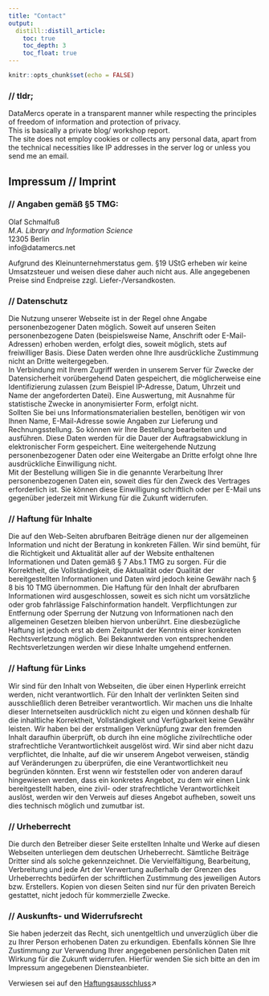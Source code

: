 ```yaml
---
title: "Contact"
output:
  distill::distill_article:
    toc: true
    toc_depth: 3
    toc_float: true
---
```


```r
knitr::opts_chunk$set(echo = FALSE)
```

### // tldr;

DataMercs operate in a transparent manner while respecting the principles of freedom of information and protection of privacy.  
This is basically a private blog/ workshop report.  
The site does not employ cookies or collects any personal data, apart from the technical necessities like IP addresses in the server log or unless you send me an email.  

## Impressum // Imprint

### // Angaben gemäß §5 TMG:
Olaf Schmalfuß  
*M.A. Library and Information Science*  
12305 Berlin  
info@datamercs.net  
  
Aufgrund des Kleinunternehmerstatus gem. §19 UStG erheben wir keine Umsatzsteuer und weisen diese daher auch nicht aus.
Alle angegebenen Preise sind Endpreise zzgl. Liefer-/Versandkosten.  
  
### // Datenschutz
Die Nutzung unserer Webseite ist in der Regel ohne Angabe personenbezogener Daten möglich. Soweit auf unseren Seiten personenbezogene Daten (beispielsweise Name, Anschrift oder E-Mail-Adressen) erhoben werden, erfolgt dies, soweit möglich, stets auf freiwilliger Basis. Diese Daten werden ohne Ihre ausdrückliche Zustimmung nicht an Dritte weitergegeben.  
In Verbindung mit Ihrem Zugriff werden in unserem Server für Zwecke der Datensicherheit vorübergehend Daten gespeichert, die möglicherweise eine Identifizierung zulassen (zum Beispiel IP-Adresse, Datum, Uhrzeit und Name der angeforderten Datei). Eine Auswertung, mit Ausnahme für statistische Zwecke in anonymisierter Form, erfolgt nicht.  
Sollten Sie bei uns Informationsmaterialien bestellen, benötigen wir von Ihnen Name, E-Mail-Adresse sowie Angaben zur Lieferung und Rechnungsstellung. So können wir Ihre Bestellung bearbeiten und ausführen. Diese Daten werden für die Dauer der Auftragsabwicklung in elektronischer Form gespeichert. Eine weitergehende Nutzung personenbezogener Daten oder eine Weitergabe an Dritte erfolgt ohne Ihre ausdrückliche Einwilligung nicht.  
Mit der Bestellung willigen Sie in die genannte Verarbeitung Ihrer personenbezogenen Daten ein, soweit dies für den Zweck des Vertrages erforderlich ist. Sie können diese Einwilligung schriftlich oder per E-Mail uns gegenüber jederzeit mit Wirkung für die Zukunft widerrufen. 
  
### // Haftung für Inhalte
Die auf den Web-Seiten abrufbaren Beiträge dienen nur der allgemeinen Information und nicht der Beratung in konkreten Fällen. Wir sind bemüht, für die Richtigkeit und Aktualität aller auf der Website enthaltenen Informationen und Daten gemäß § 7 Abs.1 TMG zu sorgen. Für die Korrektheit, die Vollständigkeit, die Aktualität oder Qualität der bereitgestellten Informationen und Daten wird jedoch keine Gewähr nach § 8 bis 10 TMG übernommen. Die Haftung für den Inhalt der abrufbaren Informationen wird ausgeschlossen, soweit es sich nicht um vorsätzliche oder grob fahrlässige Falschinformation handelt. Verpflichtungen zur Entfernung oder Sperrung der Nutzung von Informationen nach den allgemeinen Gesetzen bleiben hiervon unberührt. Eine diesbezügliche Haftung ist jedoch erst ab dem Zeitpunkt der Kenntnis einer konkreten Rechtsverletzung möglich. Bei Bekanntwerden von entsprechenden Rechtsverletzungen werden wir diese Inhalte umgehend entfernen.
  
### // Haftung für Links
Wir sind für den Inhalt von Webseiten, die über einen Hyperlink erreicht werden, nicht verantwortlich. Für den Inhalt der verlinkten Seiten sind ausschließlich deren Betreiber verantwortlich. Wir machen uns die Inhalte dieser Internetseiten ausdrücklich nicht zu eigen und können deshalb für die inhaltliche Korrektheit, Vollständigkeit und Verfügbarkeit keine Gewähr leisten. Wir haben bei der erstmaligen Verknüpfung zwar den fremden Inhalt daraufhin überprüft, ob durch ihn eine mögliche zivilrechtliche oder strafrechtliche Verantwortlichkeit ausgelöst wird. Wir sind aber nicht dazu verpflichtet, die Inhalte, auf die wir unserem Angebot verweisen, ständig auf Veränderungen zu überprüfen, die eine Verantwortlichkeit neu begründen könnten. Erst wenn wir feststellen oder von anderen darauf hingewiesen werden, dass ein konkretes Angebot, zu dem wir einen Link bereitgestellt haben, eine zivil- oder strafrechtliche Verantwortlichkeit auslöst, werden wir den Verweis auf dieses Angebot aufheben, soweit uns dies technisch möglich und zumutbar ist. 

### // Urheberrecht
Die durch den Betreiber dieser Seite erstellten Inhalte und Werke auf diesen Webseiten unterliegen dem deutschen Urheberrecht. Sämtliche Beiträge Dritter sind als solche gekennzeichnet. Die Vervielfältigung, Bearbeitung, Verbreitung und jede Art der Verwertung außerhalb der Grenzen des Urheberrechts bedürfen der schriftlichen Zustimmung des jeweiligen Autors bzw. Erstellers. Kopien von diesen Seiten sind nur für den privaten Bereich gestattet, nicht jedoch für kommerzielle Zwecke. 
  
### // Auskunfts- und Widerrufsrecht
Sie haben jederzeit das Recht, sich unentgeltlich und unverzüglich über die zu Ihrer Person erhobenen Daten zu erkundigen. Ebenfalls können Sie Ihre Zustimmung zur Verwendung Ihrer angegebenen persönlichen Daten mit Wirkung für die Zukunft widerrufen. Hierfür wenden Sie sich bitte an den im Impressum angegebenen Diensteanbieter.  
  
Verwiesen sei auf den [Haftungsausschluss](https://www.disclaimer.de/disclaimer.htm)↗  
  

